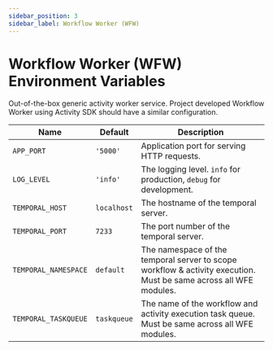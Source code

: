 ```yaml
---
sidebar_position: 3
sidebar_label: Workflow Worker (WFW)
---
```

# Workflow Worker (WFW) Environment Variables

Out-of-the-box generic activity worker service. Project developed Workflow Worker using Activity SDK should have a
similar configuration.

| Name                 | Default     | Description                                                                                                       |
|----------------------|-------------|-------------------------------------------------------------------------------------------------------------------|
| `APP_PORT`           | `'5000'`    | Application port for serving HTTP requests.                                                                       |
| `LOG_LEVEL`          | `'info'`    | The logging level. `info` for production, `debug` for development.                                                |
| `TEMPORAL_HOST`      | `localhost` | The hostname of the temporal server.                                                                              |
| `TEMPORAL_PORT`      | `7233`      | The port number of the temporal server.                                                                           |
| `TEMPORAL_NAMESPACE` | `default`   | The namespace of the temporal server to scope workflow & activity execution. Must be same across all WFE modules. |
| `TEMPORAL_TASKQUEUE` | `taskqueue` | The name of the workflow and activity execution task queue. Must be same across all WFE modules.                  |
